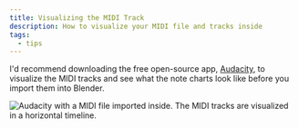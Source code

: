 ```yaml
---
title: Visualizing the MIDI Track
description: How to visualize your MIDI file and tracks inside
tags:
  - tips
---
```


I'd recommend downloading the free open-source app, [Audacity](https://www.audacityteam.org/), to visualize the MIDI tracks and see what the note charts look like before you import them into Blender.

![Audacity with a MIDI file imported inside. The MIDI tracks are visualized in a horizontal timeline.](./assets/audacity-preview.png)
